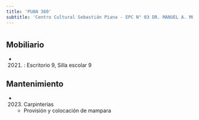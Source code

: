 ```yaml
---
title: 'PUAN 360'
subtitle: 'Centro Cultural Sebastián Piana - EPC N° 03 DR. MANUEL A. MONTES DE OCA'
---
```


#


## Mobiliario

*  (2021) : Escritorio 9, Silla escolar 9 





## Mantenimiento

*  (2023) Carpinterías 
    + Provisión y colocación de mampara



